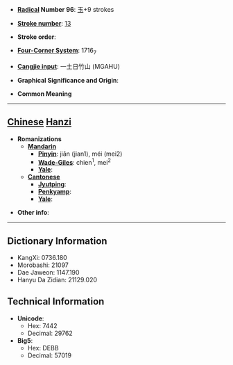 * '''[[Wiktionary:Chinese radical index| Radical]] Number 96''': [[Wiktionary:Chinese radical index 玉|玉]]+9 strokes

* '''[[Wiktionary:Chinese total strokes index|Stroke number]]''': [[Wiktionary:Chinese total strokes index 13|13]]

* '''Stroke order''': 

* '''[[Wiktionary:Chinese four corner index|Four-Corner System]]''': 1716<sub>7</sub>

* '''[[Wiktionary:Chinese Cangjie index|Cangjie input]]''': 一土日竹山 (MGAHU)

* '''Graphical Significance and Origin''': 

* '''Common Meaning'''

----

== [[Chinese]] [[Hanzi]] ==

* '''Romanizations'''
** '''[[Mandarin]]'''
*** '''[[Pinyin]]''': jiān (jian1), méi (mei2)
*** '''[[Wade-Giles]]''': chien<sup>1</sup>, mei<sup>2</sup>
*** '''[[Yale]]''': 
** '''[[Cantonese]]'''
*** '''[[Jyutping]]''':
*** '''[[Penkyamp]]''': 
*** '''[[Yale]]''': 

* '''Other info''': 

----

== Dictionary Information ==

* KangXi: 0736.180
* Morobashi: 21097
* Dae Jaweon: 1147.190
* Hanyu Da Zidian: 21129.020

== Technical Information ==

* '''Unicode''':
** Hex: 7442
** Decimal: 29762
* '''Big5''':
** Hex: DEBB
** Decimal: 57019